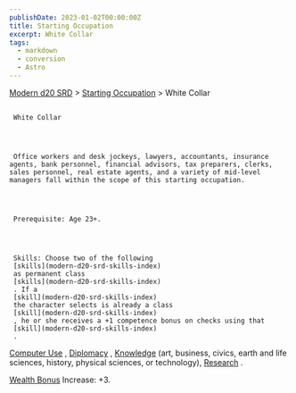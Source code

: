 ```yaml
---
publishDate: 2023-01-02T00:00:00Z
title: Starting Occupation
excerpt: White Collar
tags:
  - markdown
  - conversion
  - Astro
---
```


[Modern d20 SRD](/#modernD20) > [Starting Occupation](modern-d20-srd-starting-occupation-index) > White Collar

##

     White Collar




     Office workers and desk jockeys, lawyers, accountants, insurance agents, bank personnel, financial advisors, tax preparers, clerks, sales personnel, real estate agents, and a variety of mid-level managers fall within the scope of this starting occupation.




     Prerequisite: Age 23+.




     Skills: Choose two of the following
     [skills](modern-d20-srd-skills-index)
     as permanent class
     [skills](modern-d20-srd-skills-index)
     . If a
     [skill](modern-d20-srd-skills-index)
     the character selects is already a class
     [skill](modern-d20-srd-skills-index)
     , he or she receives a +1 competence bonus on checks using that
     [skill](modern-d20-srd-skills-index)
     .

[Computer Use](modern-d20-srd-skills-computer-use)
,
[Diplomacy](modern-d20-srd-skills-diplomacy)
,
[Knowledge](modern-d20-srd-skills-knowledge)
(art, business, civics, earth and life
sciences, history, physical sciences, or technology),
[Research](modern-d20-srd-skills-research)
.

[Wealth Bonus](modern-d20-srd-wealth-wealth-bonus)
Increase: +3.
